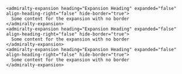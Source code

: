 ```tsx
<admiralty-expansion heading="Expansion Heading" expanded="false" align-heading-right="false" hide-border="true">
  Some content for the expansion with no border
</admiralty-expansion>
<admiralty-expansion heading="Expansion Heading" expanded="false" align-heading-right="false" hide-border="true">
  Some content for the expansion with no border
</admiralty-expansion>
<admiralty-expansion heading="Expansion Heading" expanded="false" align-heading-right="false" hide-border="true">
  Some content for the expansion with no border
</admiralty-expansion>
```

